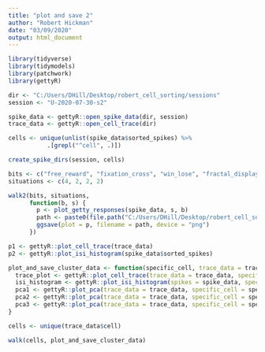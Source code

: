 ```yaml
---
title: "plot and save 2"
author: "Robert Hickman"
date: "03/09/2020"
output: html_document
---
```


```r
library(tidyverse)
library(tidymodels)
library(patchwork)
library(gettyR)

```

```r
dir <- "C:/Users/DHill/Desktop/robert_cell_sorting/sessions"
session <- "U-2020-07-30-s2"

spike_data <- gettyR::open_spike_data(dir, session) 
trace_data <- gettyR::open_cell_trace(dir)

```

```r
cells <- unique(unlist(spike_data$sorted_spikes) %>%
           .[grepl("^cell", .)])

create_spike_dirs(session, cells)
```
```r
bits <- c("free_reward", "fixation_cross", "win_lose", "fractal_display")
situations <- c(4, 2, 2, 2)

walk2(bits, situations,
      function(b, s) {
        p <- plot_getty_responses(spike_data, s, b)
        path <- paste0(file.path("C:/Users/DHill/Desktop/robert_cell_sorting/sessions", session, "figures/unsorted_responses", b), ".png")
        ggsave(plot = p, filename = path, device = "png")
      })

```


```r
p1 <- gettyR::plot_cell_trace(trace_data)
p2 <- gettyR::plot_isi_histogram(spike_data$sorted_spikes)
```

```r
plot_and_save_cluster_data <- function(specific_cell, trace_data = trace_data, spike_data = spike_data$sorted_spikes) {
  trace_plot <- gettyR::plot_cell_trace(trace_data = trace_data, specific_cell = specific_cell)
  isi_histogram <- gettyR::plot_isi_histogram(spikes = spike_data, specific_cell = specific_cell)
  pca1 <- gettyR::plot_pca(trace_data = trace_data, specific_cell = specific_cell, xaxis = "PC1", yaxis = "PC2")
  pca2 <- gettyR::plot_pca(trace_data = trace_data, specific_cell = specific_cell, xaxis = "PC1", yaxis = "PC3")
  pca3 <- gettyR::plot_pca(trace_data = trace_data, specific_cell = specific_cell, xaxis = "PC3", yaxis = "PC2")
}
```

```r
cells <- unique(trace_data$cell)

walk(cells, plot_and_save_cluster_data)
```

